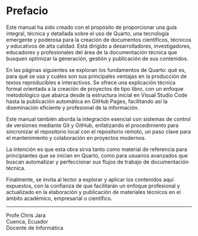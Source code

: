 # Prefacio {.unnumbered}

Este manual ha sido creado con el propósito de proporcionar una guía integral, técnica y detallada sobre el uso de Quarto, una tecnología emergente y poderosa para la creación de documentos científicos, técnicos y educativos de alta calidad. Está dirigido a desarrolladores, investigadores, educadores y profesionales del área de la documentación técnica que busquen optimizar la generación, gestión y publicación de sus contenidos.

En las páginas siguientes se exploran los fundamentos de Quarto: qué es, para qué se usa y cuáles son sus principales ventajas en la producción de textos reproducibles e interactivos. Se ofrece una explicación técnica formal orientada a la creación de proyectos de tipo libro, con un enfoque metodológico que abarca desde la estructura inicial en Visual Studio Code hasta la publicación automática en GitHub Pages, facilitando así la diseminación eficiente y profesional de la información.

Este manual también aborda la integración esencial con sistemas de control de versiones mediante Git y GitHub, enfatizando el procedimiento para sincronizar el repositorio local con el repositorio remoto, un paso clave para el mantenimiento y colaboración en proyectos modernos.

La intención es que esta obra sirva tanto como material de referencia para principiantes que se inician en Quarto, como para usuarios avanzados que buscan automatizar y perfeccionar sus flujos de trabajo de documentación técnica.

Finalmente, se invita al lector a explorar y aplicar los contenidos aquí expuestos, con la confianza de que facilitarán un enfoque profesional y actualizado en la elaboración y publicación de materiales técnicos en el ámbito académico, empresarial o científico.

---

Profe Chris Jara  
Cuenca, Ecuador  
Docente de Informática
